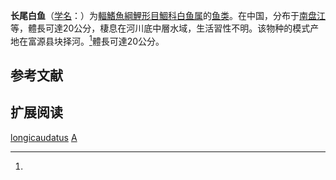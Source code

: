 {{Speciesbox
| name = 长尾白鱼
| status = NE
| status_system = IUCN3.1
| image = 
| genus = Anabarilius
| species = longicaudatus
| authority = Chen, 1986<ref name='id5821'>{{cite web| url =http://www.bioinfo.cn/db05/BjdwSpecies.php?action=view&id=5821| title =长尾白鱼| work =中国动物物种编目数据库| publisher =中国科学院微生物研究所| author =中国科学院动物研究所| accessdate =2009-04-11| deadurl =yes| archiveurl =https://web.archive.org/web/20160304235704/http://www.bioinfo.cn/db05/BjdwSpecies.php?action=view&id=5821| archivedate =2016-03-04}}</ref>
| synonyms = 
}}

'''长尾白鱼'''（[[学名|学名]]：{{lang|la|''Anabarilius longicaudatus''}}）为[[輻鰭魚綱|輻鰭魚綱]][[鯉形目|鯉形目]][[鯝科|鯝科]][[白鱼属|白鱼属]]的[[鱼类|鱼类]]。在中国，分布于[[南盘江|南盘江]]等，體長可達20公分，棲息在河川底中層水域，生活習性不明。该物种的模式产地在富源县块择河。<ref name='id5821'/>體長可達20公分。

== 参考文献 ==
{{reflist}}

== 扩展阅读 ==
{{refbegin}}
{{wikispecies-inline|Anabarilius longicaudatus|长尾白鱼}}
{{refend}}

{{Anabarilius}}
{{Taxonbar|from=Q1038607}}

[[Category:白鱼属|longicaudatus]]
[[Category:1986年描述的魚類|A]]

{{鯉形目小作品}}